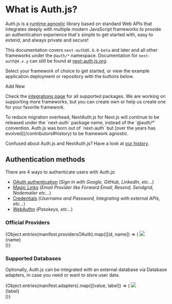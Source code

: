 
# What is Auth.js?

Auth.js is a <abbr title="Designed to work seamlessly across different JavaScript runtime environments without relying on specific features or behaviors of any particular runtime">runtime agnostic</abbr> library based on standard Web APIs that integrates deeply with multiple modern JavaScript frameworks to provide an authentication experience that's simple to get started with, easy to extend, and always private and secure!

This documentation covers `next-auth@5.0.0-beta` and later and all other frameworks under the `@auth/*` namespace. Documentation for `next-auth@4.x.y` can still be found at [next-auth.js.org](https://next-auth.js.org).

Select your framework of choice to get started, or view the example application deployment or repository with the buttons below.

<div className="mb-12 mt-8 flex w-full flex-wrap items-start justify-around gap-2">
  <FrameworkLink
    id="nextjs"
    name="Next.js"
    demo="https://next-auth-example.vercel.app/"
    repo="https://github.com/nextauthjs/next-auth-example"
    isExperimental={false}
    isInvert={true}
  />
  <FrameworkLink
    id="qwik"
    name="Qwik"
    demo="https://qwik-auth-example.vercel.app/"
    repo="https://github.com/nextauthjs/qwik-auth-example"
  />
  <FrameworkLink
    id="sveltekit"
    name="SvelteKit"
    demo="https://sveltekit-auth-example.vercel.app/"
    repo="https://github.com/nextauthjs/sveltekit-auth-example"
  />
  <FrameworkLink
    id="express"
    name="Express"
    demo="https://express-auth-example.vercel.app/"
    repo="https://github.com/nextauthjs/express-auth-example"
    isInvert={true}
  />
  <Link
    href="/guides/creating-a-framework-integration"
    className="relative flex h-28 w-28 flex-col flex-wrap items-center justify-between rounded-lg border border-solid border-slate-200 bg-white p-4 !no-underline shadow-sm transition duration-300 hover:bg-neutral-100 dark:border-neutral-800 dark:bg-neutral-900 hover:dark:bg-neutral-950"
  >
    <Plus className="size-9" />
    <div className="mt-3 text-sm">Add New</div>
  </Link>
</div>

Check the [integrations page](/getting-started/integrations) for all supported packages. We are working on supporting more frameworks, but you can create own or
help us create one for your favorite framework.

<Callout type="info">
  To reduce migration overhead, NextAuth.js for Next.js will continue to be
  released under the `next-auth` package name, instead of the `@auth/*`
  convention. Auth.js was born out of `next-auth` but [over the years has
  evolved](/contributors#history) to be framework agnostic.

Confused about Auth.js and NextAuth.js? Have a look at [our
history](/contributors#history).

</Callout>

## Authentication methods

There are 4 ways to authenticate users with Auth.js:

- [OAuth authentication](/getting-started/authentication/oauth) (_Sign in with Google, GitHub, LinkedIn, etc..._)
- [Magic Links](/getting-started/authentication/email) (_Email Provider like Forward Email, Resend, Sendgrid, Nodemailer etc..._)
- [Credentials](/getting-started/authentication/credentials) (_Username and Password, Integrating with external APIs, etc..._)
- [WebAuthn](/getting-started/authentication/webauthn) (_Passkeys, etc..._)

### Official Providers

<ListDisclosure limit={8}>
  {Object.entries(manifest.providersOAuth).map(([id, name]) => (
    <Link
      href={`/getting-started/providers/${id}`}
      key={name}
      className="flex h-32 w-36 flex-col items-center justify-between rounded-lg border border-solid border-neutral-200 p-4 !no-underline shadow-sm transition-colors duration-300 hover:bg-neutral-50 dark:border-neutral-800 dark:hover:bg-neutral-950"
    >
      <img src={`/img/providers/${id}.svg`} className="mt-2 w-11" />
      <div className="text-center text-sm">{name}</div>
    </Link>
  ))}
</ListDisclosure>

### Supported Databases

Optionally, Auth.js can be integrated with an external database via Database adapters, in case you need or want to store user data.

<ListDisclosure limit={8}>
  {Object.entries(manifest.adapters).map(([value, label]) => (
    <Link
      href={`/getting-started/adapters/${value}`}
      key={value}
      className="flex h-32 w-36 flex-col items-center justify-between rounded-lg border border-solid border-neutral-200 p-4 !no-underline shadow-sm transition-colors duration-300 hover:bg-neutral-50 dark:border-neutral-800 dark:hover:bg-neutral-950"
    >
      <img src={`/img/adapters/${value}.svg`} className="mt-2 h-12" />
      <div className="text-center text-sm">{label}</div>
    </Link>
  ))}
</ListDisclosure>
